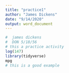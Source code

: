 ```yaml
---
title: "practice1"
author: "James Dickens"
date: "9/14/2020"
output: word_document
---
```


```r

#  james dickens
#  DON 5/18/56
# this a practice activity
log(147)
library(tidyverse)
mpg
# this is a good example

```
